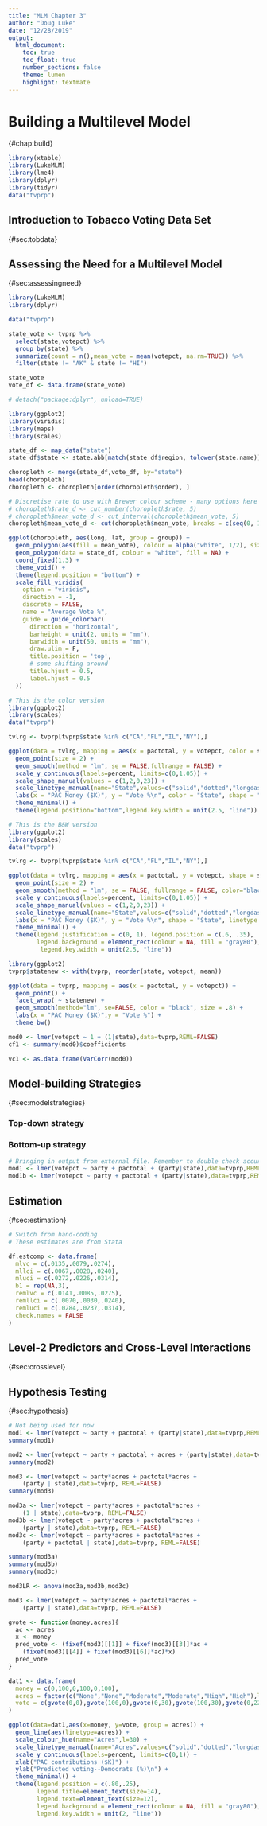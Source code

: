 ```yaml
---
title: "MLM Chapter 3"
author: "Doug Luke"
date: "12/28/2019"
output: 
  html_document:
    toc: true
    toc_float: true
    number_sections: false
    theme: lumen
    highlight: textmate
---
```


# Building a Multilevel Model
{#chap:build} 

```r
library(xtable)
library(LukeMLM)
library(lme4)
library(dplyr)
library(tidyr)
data("tvprp")
```


## Introduction to Tobacco Voting Data Set
{#sec:tobdata}

## Assessing the Need for a Multilevel Model
{#sec:assessingneed}


```r
library(LukeMLM)
library(dplyr)

data("tvprp")

state_vote <- tvprp %>%
  select(state,votepct) %>%
  group_by(state) %>%
  summarize(count = n(),mean_vote = mean(votepct, na.rm=TRUE)) %>%
  filter(state != "AK" & state != "HI")

state_vote
vote_df <- data.frame(state_vote)

# detach("package:dplyr", unload=TRUE)

library(ggplot2)
library(viridis)
library(maps)
library(scales)

state_df <- map_data("state")
state_df$state <- state.abb[match(state_df$region, tolower(state.name))]

choropleth <- merge(state_df,vote_df, by="state")
head(choropleth)
choropleth <- choropleth[order(choropleth$order), ]

# Discretise rate to use with Brewer colour scheme - many options here
# choropleth$rate_d <- cut_number(choropleth$rate, 5)
# choropleth$mean_vote_d <- cut_interval(choropleth$mean_vote, 5)
choropleth$mean_vote_d <- cut(choropleth$mean_vote, breaks = c(seq(0, 1, by = .2)))
```

```r
ggplot(choropleth, aes(long, lat, group = group)) +
  geom_polygon(aes(fill = mean_vote), colour = alpha("white", 1/2), size = 0.2) +
  geom_polygon(data = state_df, colour = "white", fill = NA) +
  coord_fixed(1.3) +
  theme_void() +
  theme(legend.position = "bottom") +
  scale_fill_viridis(
    option = "viridis",
    direction = -1,
    discrete = FALSE,
    name = "Average Vote %",
    guide = guide_colorbar(
      direction = "horizontal",
      barheight = unit(2, units = "mm"),
      barwidth = unit(50, units = "mm"),
      draw.ulim = F,
      title.position = 'top',
      # some shifting around
      title.hjust = 0.5,
      label.hjust = 0.5
  ))
```



```r
# This is the color version
library(ggplot2)
library(scales)
data("tvprp")

tvlrg <- tvprp[tvprp$state %in% c("CA","FL","IL","NY"),]

ggplot(data = tvlrg, mapping = aes(x = pactotal, y = votepct, color = state, shape = state, linetype = state )) +
  geom_point(size = 2) +
  geom_smooth(method = "lm", se = FALSE,fullrange = FALSE) +
  scale_y_continuous(labels=percent, limits=c(0,1.05)) +
  scale_shape_manual(values = c(1,2,0,23)) +
  scale_linetype_manual(name="State",values=c("solid","dotted","longdash","dotdash")) +
  labs(x = "PAC Money ($K)", y = "Vote %\n", color = "State", shape = "State", linetype = "State") +
  theme_minimal() +
  theme(legend.position="bottom",legend.key.width = unit(2.5, "line"))
```


```r
# This is the B&W version
library(ggplot2)
library(scales)
data("tvprp")

tvlrg <- tvprp[tvprp$state %in% c("CA","FL","IL","NY"),]

ggplot(data = tvlrg, mapping = aes(x = pactotal, y = votepct, shape = state, linetype = state )) +
  geom_point(size = 2) +
  geom_smooth(method = "lm", se = FALSE, fullrange = FALSE, color="black") +
  scale_y_continuous(labels=percent, limits=c(0,1.05)) +
  scale_shape_manual(values = c(1,2,0,23)) +
  scale_linetype_manual(name="State",values=c("solid","dotted","longdash","dotdash")) +
  labs(x = "PAC Money ($K)", y = "Vote %\n", shape = "State", linetype = "State") +
  theme_minimal() +
  theme(legend.justification = c(0, 1), legend.position = c(.6, .35), 
        legend.background = element_rect(colour = NA, fill = "gray80"),
         legend.key.width = unit(2.5, "line"))
```


```r
library(ggplot2)
tvprp$statenew <- with(tvprp, reorder(state, votepct, mean))

ggplot(data = tvprp, mapping = aes(x = pactotal, y = votepct)) +
  geom_point() + 
  facet_wrap( ~ statenew) + 
  geom_smooth(method="lm", se=FALSE, color = "black", size = .8) +
  labs(x = "PAC Money ($K)",y = "Vote %") +
  theme_bw()
```


```r
mod0 <- lmer(votepct ~ 1 + (1|state),data=tvprp,REML=FALSE)
cf1 <- summary(mod0)$coefficients

vc1 <- as.data.frame(VarCorr(mod0))
```

## Model-building Strategies
{#sec:modelstrategies}

### Top-down strategy

### Bottom-up strategy


```r
# Bringing in output from external file. Remember to double check accuracy.
mod1 <- lmer(votepct ~ party + pactotal + (party|state),data=tvprp,REML=FALSE)
mod1b <- lmer(votepct ~ party + pactotal + (party|state),data=tvprp,REML=TRUE)
```

## Estimation
{#sec:estimation}

```r
# Switch from hand-coding
# These estimates are from Stata

df.estcomp <- data.frame(
  mlvc = c(.0135,.0079,.0274),
  mllci = c(.0067,.0028,.0240),
  mluci = c(.0272,.0226,.0314),
  b1 = rep(NA,3),  
  remlvc = c(.0141,.0085,.0275),
  remllci = c(.0070,.0030,.0240),
  remluci = c(.0284,.0237,.0314),
  check.names = FALSE
)
```

## Level-2 Predictors and Cross-Level Interactions
{#sec:crosslevel}

## Hypothesis Testing
{#sec:hypothesis}


```r
# Not being used for now
mod1 <- lmer(votepct ~ party + pactotal + (party|state),data=tvprp,REML=FALSE)
summary(mod1)
```

```r
mod2 <- lmer(votepct ~ party + pactotal + acres + (party|state),data=tvprp,REML=FALSE)
summary(mod2)
```

```r
mod3 <- lmer(votepct ~ party*acres + pactotal*acres + 
    (party | state),data=tvprp, REML=FALSE)
summary(mod3)

```

```r
mod3a <- lmer(votepct ~ party*acres + pactotal*acres + 
    (1 | state),data=tvprp, REML=FALSE)
mod3b <- lmer(votepct ~ party*acres + pactotal*acres + 
    (party | state),data=tvprp, REML=FALSE)
mod3c <- lmer(votepct ~ party*acres + pactotal*acres + 
    (party + pactotal | state),data=tvprp, REML=FALSE)

summary(mod3a)
summary(mod3b)
summary(mod3c)

mod3LR <- anova(mod3a,mod3b,mod3c)

```

```r
mod3 <- lmer(votepct ~ party*acres + pactotal*acres + 
    (party | state),data=tvprp, REML=FALSE)

gvote <- function(money,acres){
  ac <- acres
  x <- money
  pred_vote <- (fixef(mod3)[[1]] + fixef(mod3)[[3]]*ac + 
    (fixef(mod3)[[4]] + fixef(mod3)[[6]]*ac)*x)
  pred_vote
}

dat1 <- data.frame(
  money = c(0,100,0,100,0,100),
  acres = factor(c("None","None","Moderate","Moderate","High","High"),levels=c("None","Moderate","High")),
  vote = c(gvote(0,0),gvote(100,0),gvote(0,30),gvote(100,30),gvote(0,220),gvote(100,220))
)

ggplot(data=dat1,aes(x=money, y=vote, group = acres)) +
  geom_line(aes(linetype=acres)) +
  scale_colour_hue(name="Acres",l=30) +
  scale_linetype_manual(name="Acres",values=c("solid","dotted","longdash")) +
  scale_y_continuous(labels=percent, limits=c(0,1)) +
  xlab("PAC contributions ($K)") +
  ylab("Predicted voting--Democrats (%)\n") +
  theme_minimal() +
  theme(legend.position = c(.80,.25),
        legend.title=element_text(size=14),
        legend.text=element_text(size=12),
        legend.background = element_rect(colour = NA, fill = "gray80"),
        legend.key.width = unit(2, "line"))
  
```

